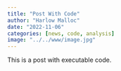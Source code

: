 ```yaml
---
title: "Post With Code"
author: "Harlow Malloc"
date: "2022-11-06"
categories: [news, code, analysis]
image: "../../www/image.jpg"
---
```


This is a post with executable code.
